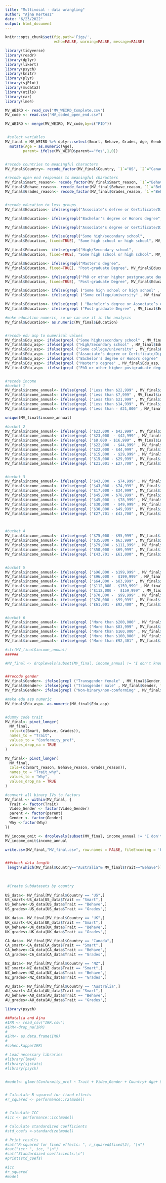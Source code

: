 ```yaml
---
title: "Multivocal - data wrangling"
author: "Ajna Kertesz"
date: "6/23/2022"
output: html_document
---
```



```r
knitr::opts_chunk$set(fig.path='Figs/',
                      echo=FALSE, warning=FALSE, message=FALSE)
```



```r
library(tidyverse)
library(readr)
library(dplyr)
library(likert)
library(psych)
library(knitr)
library(plyr)
library(sjPlot)
library(mudata2)
library(utils)
library(car)
library(lme4)

MV_WEIRD <- read_csv("MV_WEIRD_Complete.csv")
MV_code <- read.csv("MV_coded_open_end.csv")

MV_WEIRD <- merge(MV_WEIRD, MV_code,by=c("PID"))


 #select variables
MV_final = MV_WEIRD %>% dplyr::select(Smart, Behave, Grades, Age, Gender, Country, Video_Gender, parent, Education, PID, SES, Edu_asp, income_annual, occupation, Smart_reason, Behave_reason, Grades_reason, Teach_expect_1,Teach_expect_2, Teach_expect_3,Teach_expect_4, Teach_expect_5 ,Teach_expect_6, school_values_1,school_values_2, school_values_3, school_values_4,school_values_5, school_values_6) %>%  
  mutate(Age = as.numeric(Age),
        parent= ifelse(MV_WEIRD$parent=="Yes",1,0))


#recode countries to meaningful characters
MV_final$Country<- recode_factor(MV_final$Country, `1`="US", `2`="Canada", `3`="UK", `4`="Australia", `5`="NZ")

#recode open end responses to meaningful characters
MV_final$Smart_reason<- recode_factor(MV_final$Smart_reason, `1`="Behavioral", `2`="Normative", `3`="Cognitive", `4`="Personality", `5`="Irrelevant", `6`="Null")
MV_final$Behave_reason<- recode_factor(MV_final$Behave_reason, `1`="Behavioral", `2`="Normative", `3`="Cognitive", `4`="Personality", `5`="Irrelevant", `6`="Null")
MV_final$Grades_reason<- recode_factor(MV_final$Grades_reason, `1`="Behavioral", `2`="Normative", `3`="Cognitive", `4`="Personality", `5`="Irrelevant", `6`="Null")


#recode education to less groups
MV_final$Education<- ifelse(grepl("Associate's defree or Certificate/Diploma", MV_final$Education, fixed=TRUE), "Bachelor’s degree or Associate’s degree", MV_final$Education)

MV_final$Education<- ifelse(grepl("Bachelor's degree or Honors degree", MV_final$Education, fixed=TRUE), "Bachelor’s degree or Associate’s degree", MV_final$Education)

MV_final$Education<- ifelse(grepl("Associate's degree or Certificate/Diploma", MV_final$Education, fixed=TRUE), "Bachelor’s degree or Associate’s degree", MV_final$Education)

MV_final$Education<- ifelse(grepl("Some high/secondary school",
MV_final$Education, fixed=TRUE), "Some high school or high school", MV_final$Education)

MV_final$Education<- ifelse(grepl("High/Secondary school",
MV_final$Education, fixed=TRUE), "Some high school or high school", MV_final$Education)

MV_final$Education<- ifelse(grepl("Master's degree",
MV_final$Education, fixed=TRUE), "Post-graduate Degree", MV_final$Education)

MV_final$Education<- ifelse(grepl("PhD or other higher postgraduate degrees",
MV_final$Education, fixed=TRUE), "Post-graduate Degree", MV_final$Education)

MV_final$Education<- ifelse(grepl ("Some high school or high school" , MV_final$Education, fixed=TRUE),"1", MV_final$Education)
MV_final$Education<- ifelse(grepl ("Some college/university" , MV_final$Education, fixed=TRUE),"2", MV_final$Education)

MV_final$Education<- ifelse(grepl ( "Bachelor’s degree or Associate’s degree", MV_final$Education, fixed=TRUE),"3", MV_final$Education)
MV_final$Education<- ifelse(grepl ("Post-graduate Degree" , MV_final$Education, fixed=TRUE),"4", MV_final$Education)

#make education numeric, so we can use it in the analysis
MV_final$Education<- as.numeric(MV_final$Education)


#recode edu asp to numerical values
MV_final$Edu_asp<- ifelse(grepl ("Some high/secondary school" , MV_final$Edu_asp, fixed=TRUE),"1", MV_final$Edu_asp)
MV_final$Edu_asp<- ifelse(grepl ("High/Secondary school" , MV_final$Edu_asp, fixed=TRUE),"2", MV_final$Edu_asp)
MV_final$Edu_asp<- ifelse(grepl ("Some college/university" , MV_final$Edu_asp, fixed=TRUE),"3", MV_final$Edu_asp)
MV_final$Edu_asp<- ifelse(grepl ("Associate's degree or Certificate/Diploma" , MV_final$Edu_asp, fixed=TRUE),"4",MV_final$Edu_asp)
MV_final$Edu_asp<- ifelse(grepl ("Bachelor's degree or Honors degree" , MV_final$Edu_asp, fixed=TRUE),"5",MV_final$Edu_asp)
MV_final$Edu_asp<- ifelse(grepl ("Master's degree" , MV_final$Edu_asp, fixed=TRUE),"6",MV_final$Edu_asp)
MV_final$Edu_asp<- ifelse(grepl ("PhD or other higher postgraduate degrees" , MV_final$Edu_asp, fixed=TRUE),"6",MV_final$Edu_asp)


#recode income
#bucket 1
MV_final$income_annual<- ifelse(grepl ("Less than $22,999" , MV_final$income_annual, fixed=TRUE),"1", MV_final$income_annual)
MV_final$income_annual<- ifelse(grepl ("Less than $7,999" , MV_final$income_annual, fixed=TRUE),"1", MV_final$income_annual)
MV_final$income_annual<- ifelse(grepl ("Less than $21,999" , MV_final$income_annual, fixed=TRUE),"1", MV_final$income_annual)
MV_final$income_annual<- ifelse(grepl ("Less than $14,999" , MV_final$income_annual, fixed=TRUE),"1", MV_final$income_annual)
MV_final$income_annual<- ifelse(grepl ("Less than - £21,000" , MV_final$income_annual, fixed=TRUE),"1", MV_final$income_annual)

unique(MV_final$income_annual)

#bucket 2
MV_final$income_annual<- ifelse(grepl ("$23,000 - $42,999" , MV_final$income_annual, fixed=TRUE),"2", MV_final$income_annual)
MV_final$income_annual<- ifelse(grepl ("$23,000  - $42,999" , MV_final$income_annual, fixed=TRUE),"2", MV_final$income_annual)
MV_final$income_annual<- ifelse(grepl ("$8,000 - $16,999" , MV_final$income_annual, fixed=TRUE),"2", MV_final$income_annual)
MV_final$income_annual<- ifelse(grepl ("$22,000  - $44,999" , MV_final$income_annual, fixed=TRUE),"2", MV_final$income_annual)
MV_final$income_annual<- ifelse(grepl ("$22,000 - $44,999" , MV_final$income_annual, fixed=TRUE),"2", MV_final$income_annual)
MV_final$income_annual<- ifelse(grepl ("$15,000  - $29,999" , MV_final$income_annual, fixed=TRUE),"2", MV_final$income_annual)
MV_final$income_annual<- ifelse(grepl ("$15,000 - $29,999" , MV_final$income_annual, fixed=TRUE),"2", MV_final$income_annual)
MV_final$income_annual<- ifelse(grepl ("£21,001 - £27,700" , MV_final$income_annual, fixed=TRUE),"2", MV_final$income_annual)


#bucket 3
MV_final$income_annual<- ifelse(grepl ("$43,000  - $74,999" , MV_final$income_annual, fixed=TRUE),"3", MV_final$income_annual)
MV_final$income_annual<- ifelse(grepl ("$43,000 - $74,999" , MV_final$income_annual, fixed=TRUE),"3", MV_final$income_annual)
MV_final$income_annual<- ifelse(grepl ("$17,000 - $34,999" , MV_final$income_annual, fixed=TRUE),"3", MV_final$income_annual)
MV_final$income_annual<- ifelse(grepl ("$45,000 - $78,999" , MV_final$income_annual, fixed=TRUE),"3", MV_final$income_annual)
MV_final$income_annual<- ifelse(grepl ("$45,000  - $78,999" , MV_final$income_annual, fixed=TRUE),"3", MV_final$income_annual)
MV_final$income_annual<- ifelse(grepl ("$30,000  - $49,999" , MV_final$income_annual, fixed=TRUE),"3", MV_final$income_annual)
MV_final$income_annual<- ifelse(grepl ("$30,000 - $49,999" , MV_final$income_annual, fixed=TRUE),"3", MV_final$income_annual)
MV_final$income_annual<- ifelse(grepl ("£27,701 - £43,700" , MV_final$income_annual, fixed=TRUE),"3", MV_final$income_annual)



#bucket 4
MV_final$income_annual<- ifelse(grepl ("$75,000 - $95,999" , MV_final$income_annual, fixed=TRUE),"4", MV_final$income_annual)
MV_final$income_annual<- ifelse(grepl ("$35,000 - $63,999" , MV_final$income_annual, fixed=TRUE),"4", MV_final$income_annual)
MV_final$income_annual<- ifelse(grepl ("$79,000 - $111,999" , MV_final$income_annual, fixed=TRUE),"4", MV_final$income_annual)
MV_final$income_annual<- ifelse(grepl ("$50,000 - $69,999" , MV_final$income_annual, fixed=TRUE),"4", MV_final$income_annual)
MV_final$income_annual<- ifelse(grepl ("£43,701 - £61,000" , MV_final$income_annual, fixed=TRUE),"4", MV_final$income_annual)


#bucket 5
MV_final$income_annual<- ifelse(grepl ("$96,000 - $199,999" , MV_final$income_annual, fixed=TRUE),"5", MV_final$income_annual)
MV_final$income_annual<- ifelse(grepl ("$96,000 -  $199,999" , MV_final$income_annual, fixed=TRUE),"5", MV_final$income_annual)
MV_final$income_annual<- ifelse(grepl ("$64,000 - $83,999" , MV_final$income_annual, fixed=TRUE),"5", MV_final$income_annual)
MV_final$income_annual<- ifelse(grepl ("$112,000 - $159,999" , MV_final$income_annual, fixed=TRUE),"5", MV_final$income_annual)
MV_final$income_annual<- ifelse(grepl ("$112,000 -  $159,999" , MV_final$income_annual, fixed=TRUE),"5", MV_final$income_annual)
MV_final$income_annual<- ifelse(grepl ("$70,000 -  $99,999" , MV_final$income_annual, fixed=TRUE),"5", MV_final$income_annual)
MV_final$income_annual<- ifelse(grepl ("$70,000 - $99,999" , MV_final$income_annual, fixed=TRUE),"5", MV_final$income_annual)
MV_final$income_annual<- ifelse(grepl ("£61,001 - £92,400" , MV_final$income_annual, fixed=TRUE),"5", MV_final$income_annual)


#bucket 6
MV_final$income_annual<- ifelse(grepl ("More than $200,000" , MV_final$income_annual, fixed=TRUE),"6", MV_final$income_annual)
MV_final$income_annual<- ifelse(grepl ("More than $83,999" , MV_final$income_annual, fixed=TRUE),"6", MV_final$income_annual)
MV_final$income_annual<- ifelse(grepl ("More than $160,000" , MV_final$income_annual, fixed=TRUE),"6", MV_final$income_annual)
MV_final$income_annual<- ifelse(grepl ("More than $100,000" , MV_final$income_annual, fixed=TRUE),"6", MV_final$income_annual)
MV_final$income_annual<- ifelse(grepl ("More than £92,401" , MV_final$income_annual, fixed=TRUE),"6", MV_final$income_annual)

#str(MV_final$income_annual)
######

#MV_final <- droplevels(subset(MV_final, income_annual != "I don't know"))


##recode gender
MV_final$Gender<- ifelse(grepl ("Transgender female" , MV_final$Gender, fixed=TRUE),"Other", MV_final$Gender)
MV_final$Gender<- ifelse(grepl ("Transgender male" , MV_final$Gender, fixed=TRUE),"Other", MV_final$Gender)
MV_final$Gender<- ifelse(grepl ("Non-binary/non-conforming" , MV_final$Gender, fixed=TRUE),"Other", MV_final$Gender)

#make edu asp numeric
MV_final$Edu_asp<- as.numeric(MV_final$Edu_asp)



```


```r



#dummy code trait
MV_final<- pivot_longer(
  MV_final,
  cols=(c(Smart, Behave, Grades)),
  names_to = "Trait",
  values_to = "Conformity_pref",
  values_drop_na = TRUE
)

MV_final<- pivot_longer(
  MV_final,
  cols=(c(Smart_reason, Behave_reason, Grades_reason)),
  names_to = "Trait_why",
  values_to = "Why",
  values_drop_na = TRUE
)

#convert all binary IVs to factors
MV_final <- within(MV_final, {
  Trait <- factor(Trait)
  Video_Gender <- factor(Video_Gender)
  parent <- factor(parent)
  Gender <- factor(Gender)
  Why <-factor(Why)
})

MV_income_omit <- droplevels(subset(MV_final, income_annual != "I don't know"))
MV_income_omit$income_annual

write.csv(MV_final,"MV_final.csv", row.names = FALSE, fileEncoding = 'UTF-8')


###check data length
 length(which(MV_final$Country=="Australia"& MV_final$Trait=="Behave"))
 
 
 
 #Create Subdatasets by country
 
US_data<- MV_final[MV_final$Country == "US",]
US_smart<-US_data[US_data$Trait == "Smart",]
US_behave<-US_data[US_data$Trait == "Behave",]
US_grades<-US_data[US_data$Trait == "Grades",]

UK_data<- MV_final[MV_final$Country == "UK",]
UK_smart<-UK_data[UK_data$Trait == "Smart",]
UK_behave<-UK_data[UK_data$Trait == "Behave",]
UK_grades<-UK_data[UK_data$Trait == "Grades",]

CA_data<- MV_final[MV_final$Country == "Canada",]
CA_smart<-CA_data[CA_data$Trait == "Smart",]
CA_behave<-CA_data[CA_data$Trait == "Behave",]
CA_grades<-CA_data[CA_data$Trait == "Grades",]

NZ_data<- MV_final[MV_final$Country == "NZ",]
NZ_smart<-NZ_data[NZ_data$Trait == "Smart",]
NZ_behave<-NZ_data[NZ_data$Trait == "Behave",]
NZ_grades<-NZ_data[NZ_data$Trait == "Grades",]

AU_data<- MV_final[MV_final$Country == "Australia",]
AU_smart<-AU_data[AU_data$Trait == "Smart",]
AU_behave<-AU_data[AU_data$Trait == "Behave",]
AU_grades<-AU_data[AU_data$Trait == "Grades",]

```


```r

library(psych)

##Natalia and Ajna
#IRR <- read_csv("IRR.csv")
#IRR<-drop_na(IRR)
#
#IRR<- as.data.frame(IRR)
#
#cohen.kappa(IRR)

```

```r

# Load necessary libraries
#library(lme4)
#library(sjstats)
#library(psych)


#model<- glmer(Conformity_pref ~ Trait + Video_Gender + Country+ Age+ SES+ Education +(1 | PID) , data = MV_final, family=binomial(link = "logit"))


# Calculate R-squared for fixed effects
#r_squared <- performance::r2(model)


# Calculate ICC
#icc <- performance::icc(model)

# Calculate standardized coefficients
#std_coefs <-standardize(model)

# Print results
#cat("R-squared for fixed effects: ", r_squared$fixed[2], "\n")
#cat("icc: ", icc, "\n")
#cat("Standardized coefficients:\n")
#print(std_coefs)

#icc
#r_squared
#model
```

